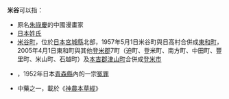 '''米谷'''可以指：

*原名[[朱祿慶|朱祿慶]]的中國漫畫家
*[[日本姓名|日本姓氏]]
*[[米谷町|米谷町]]，位於[[日本|日本]][[宮城縣|宮城縣]]北部，1957年5月1日米谷町與日高村合併成[[東和町|東和町]]，2005年4月1日東和町與其他[[登米郡|登米郡]]7町（迫町、登米町、南方町、中田町、豐里町、米山町、石越町）及[[本吉郡|本吉郡]][[津山町|津山町]]合併成[[登米市|登米市]]
*{{tsl|ja|米谷事件|米谷事件}}，1952年日本[[青森縣|青森縣]]內的一宗[[冤罪|冤罪]]
*中藥之一，載於《[[神農本草經|神農本草經]]》

{{disambig|Cat=二字亞洲相關消歧義}}